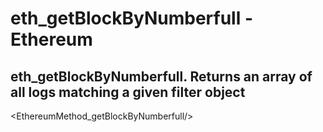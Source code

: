 # eth_getBlockByNumberfull - Ethereum

## eth_getBlockByNumberfull. Returns an array of all logs matching a given filter object


<EthereumMethod_getBlockByNumberfull/>
